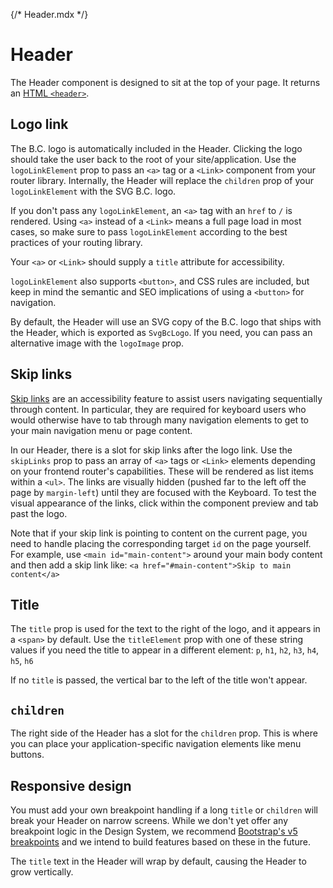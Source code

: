 {/* Header.mdx */}



<Meta of={HeaderStories} />

# Header

The Header component is designed to sit at the top of your page. It returns an [HTML `<header>`](https://developer.mozilla.org/en-US/docs/Web/HTML/Element/header).

<Canvas of={HeaderStories?.HeaderWithTheWorks} />

## Logo link

The B.C. logo is automatically included in the Header. Clicking the logo should take the user back to the root of your site/application. Use the `logoLinkElement` prop to pass an `<a>` tag or a `<Link>` component from your router library. Internally, the Header will replace the `children` prop of your `logoLinkElement` with the SVG B.C. logo.

If you don't pass any `logoLinkElement`, an `<a>` tag with an `href` to `/` is rendered. Using `<a>` instead of a `<Link>` means a full page load in most cases, so make sure to pass `logoLinkElement` according to the best practices of your routing library.

Your `<a>` or `<Link>` should supply a `title` attribute for accessibility.

`logoLinkElement` also supports `<button>`, and CSS rules are included, but keep in mind the semantic and SEO implications of using a `<button>` for navigation.

By default, the Header will use an SVG copy of the B.C. logo that ships with the Header, which is exported as `SvgBcLogo`. If you need, you can pass an alternative image with the `logoImage` prop.

<Canvas of={HeaderStories?.HeaderWithCustomLogoAndLink} />

## Skip links

[Skip links](https://www.w3.org/TR/UNDERSTANDING-WCAG20/navigation-mechanisms-skip.html) are an accessibility feature to assist users navigating sequentially through content. In particular, they are required for keyboard users who would otherwise have to tab through many navigation elements to get to your main navigation menu or page content.

In our Header, there is a slot for skip links after the logo link. Use the `skipLinks` prop to pass an array of `<a>` tags or `<Link>` elements depending on your frontend router's capabilities. These will be rendered as list items within a `<ul>`. The links are visually hidden (pushed far to the left off the page by `margin-left`) until they are focused with the Keyboard. To test the visual appearance of the links, click within the component preview and tab past the logo.

Note that if your skip link is pointing to content on the current page, you need to handle placing the corresponding target `id` on the page yourself. For example, use `<main id="main-content">` around your main body content and then add a skip link like: `<a href="#main-content">Skip to main content</a>`

<Canvas of={HeaderStories?.HeaderWithTitleAndSkipLinks} />

## Title

The `title` prop is used for the text to the right of the logo, and it appears in a `<span>` by default. Use the `titleElement` prop with one of these string values if you need the title to appear in a different element: `p`, `h1`, `h2`, `h3`, `h4`, `h5`, `h6`

<Canvas of={HeaderStories?.HeaderWithTitleElement} />

If no `title` is passed, the vertical bar to the left of the title won't appear.

<Canvas of={HeaderStories?.HeaderTemplate} />

## `children`

The right side of the Header has a slot for the `children` prop. This is where you can place your application-specific navigation elements like menu buttons.

<Canvas of={HeaderStories?.HeaderWithChildren} />

## Responsive design

You must add your own breakpoint handling if a long `title` or `children` will break your Header on narrow screens. While we don't yet offer any breakpoint logic in the Design System, we recommend [Bootstrap's v5 breakpoints](https://getbootstrap.com/docs/5.0/layout/breakpoints/) and we intend to build features based on these in the future.

The `title` text in the Header will wrap by default, causing the Header to grow vertically.
